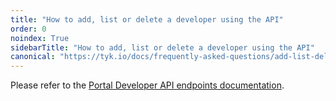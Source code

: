 ```yaml
---
title: "How to add, list or delete a developer using the API"
order: 0
noindex: True
sidebarTitle: "How to add, list or delete a developer using the API"
canonical: "https://tyk.io/docs/frequently-asked-questions/add-list-delete-developer-using-api"
---
```



<LegacyClassicPortalApi/>

Please refer to the [Portal Developer API endpoints documentation](/tyk-apis/tyk-portal-api/portal-developers).



